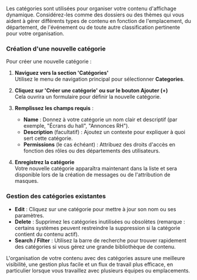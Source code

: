 Les catégories sont utilisées pour organiser votre contenu d'affichage dynamique. Considérez-les comme des dossiers ou des thèmes qui vous aident à gérer différents types de contenu en fonction de l'emplacement, du département, de l'événement ou de toute autre classification pertinente pour votre organisation.

### Création d'une nouvelle catégorie

Pour créer une nouvelle catégorie :

1. **Naviguez vers la section 'Catégories'**\
   Utilisez le menu de navigation principal pour sélectionner **Categories**.

2. **Cliquez sur 'Créer une catégorie' ou sur le bouton Ajouter (+)**\
   Cela ouvrira un formulaire pour définir la nouvelle catégorie.

3. **Remplissez les champs requis** :
   * **Name** : Donnez à votre catégorie un nom clair et descriptif (par exemple, "Écrans du hall", "Annonces RH").
   * **Description** (facultatif) : Ajoutez un contexte pour expliquer à quoi sert cette catégorie.
   * **Permissions** (le cas échéant) : Attribuez des droits d'accès en fonction des rôles ou des départements des utilisateurs.

4. **Enregistrez la catégorie**\
   Votre nouvelle catégorie apparaîtra maintenant dans la liste et sera disponible lors de la création de messages ou de l'attribution de masques.

### Gestion des catégories existantes

* **Edit** : Cliquez sur une catégorie pour mettre à jour son nom ou ses paramètres.
* **Delete** : Supprimez les catégories inutilisées ou obsolètes (remarque : certains systèmes peuvent restreindre la suppression si la catégorie contient du contenu actif).
* **Search / Filter** : Utilisez la barre de recherche pour trouver rapidement des catégories si vous gérez une grande bibliothèque de contenu.

L'organisation de votre contenu avec des catégories assure une meilleure visibilité, une gestion plus facile et un flux de travail plus efficace, en particulier lorsque vous travaillez avec plusieurs équipes ou emplacements.
